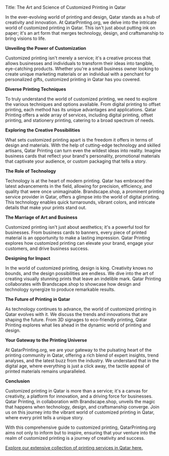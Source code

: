 Title: The Art and Science of Customized Printing in Qatar

In the ever-evolving world of printing and design, Qatar stands as a hub of creativity and innovation. At QatarPrinting.org, we delve into the intricate world of customized printing in Qatar. This isn't just about putting ink on paper; it's an art form that merges technology, design, and craftsmanship to bring visions to life.

**Unveiling the Power of Customization**

Customized printing isn't merely a service; it's a creative process that allows businesses and individuals to transform their ideas into tangible, eye-catching products. Whether you're a small business owner looking to create unique marketing materials or an individual with a penchant for personalized gifts, customized printing in Qatar has you covered.

**Diverse Printing Techniques**

To truly understand the world of customized printing, we need to explore the various techniques and options available. From digital printing to offset printing, each method has its unique advantages and applications. Qatar Printing offers a wide array of services, including digital printing, offset printing, and stationery printing, catering to a broad spectrum of needs.

**Exploring the Creative Possibilities**

What sets customized printing apart is the freedom it offers in terms of design and materials. With the help of cutting-edge technology and skilled artisans, Qatar Printing can turn even the wildest ideas into reality. Imagine business cards that reflect your brand's personality, promotional materials that captivate your audience, or custom packaging that tells a story.

**The Role of Technology**

Technology is at the heart of modern printing. Qatar has embraced the latest advancements in the field, allowing for precision, efficiency, and quality that were once unimaginable. Brandscape.shop, a prominent printing service provider in Qatar, offers a glimpse into the world of digital printing. This technology enables quick turnarounds, vibrant colors, and intricate details that make your prints stand out.

**The Marriage of Art and Business**

Customized printing isn't just about aesthetics; it's a powerful tool for businesses. From business cards to banners, every piece of printed material is an opportunity to make a lasting impression. Qatar Printing explores how customized printing can elevate your brand, engage your customers, and drive business success.

**Designing for Impact**

In the world of customized printing, design is king. Creativity knows no bounds, and the design possibilities are endless. We dive into the art of creating visually stunning prints that leave an indelible mark. Qatar Printing collaborates with Brandscape.shop to showcase how design and technology synergize to produce remarkable results.

**The Future of Printing in Qatar**

As technology continues to advance, the world of customized printing in Qatar evolves with it. We discuss the trends and innovations that are shaping the future. From 3D signages to eco-friendly printing, Qatar Printing explores what lies ahead in the dynamic world of printing and design.

**Your Gateway to the Printing Universe**

At QatarPrinting.org, we are your gateway to the pulsating heart of the printing community in Qatar, offering a rich blend of expert insights, trend analyses, and the latest buzz from the industry. We understand that in the digital age, where everything is just a click away, the tactile appeal of printed materials remains unparalleled.

**Conclusion**

Customized printing in Qatar is more than a service; it's a canvas for creativity, a platform for innovation, and a driving force for businesses. Qatar Printing, in collaboration with Brandscape.shop, unveils the magic that happens when technology, design, and craftsmanship converge. Join us on this journey into the vibrant world of customized printing in Qatar, where every print tells a unique story.

With this comprehensive guide to customized printing, QatarPrinting.org aims not only to inform but to inspire, ensuring that your venture into the realm of customized printing is a journey of creativity and success.

[Explore our extensive collection of printing services in Qatar here.](https://brandscape.shop/collections/printing-qatar)
